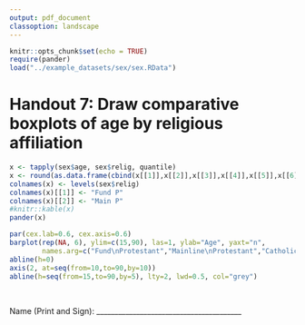 ```yaml
---
output: pdf_document
classoption: landscape
---
```


\pagenumbering{gobble}

```r
knitr::opts_chunk$set(echo = TRUE)
require(pander)
load("../example_datasets/sex/sex.RData")
```

# Handout 7: Draw comparative boxplots of age by religious affiliation

\large

```r
x <- tapply(sex$age, sex$relig, quantile)
x <- round(as.data.frame(cbind(x[[1]],x[[2]],x[[3]],x[[4]],x[[5]],x[[6]])),0)
colnames(x) <- levels(sex$relig)
colnames(x)[[1]] <- "Fund P"
colnames(x)[[2]] <- "Main P"
#knitr::kable(x)
pander(x)
```

\normalsize

```r
par(cex.lab=0.6, cex.axis=0.6)
barplot(rep(NA, 6), ylim=c(15,90), las=1, ylab="Age", yaxt="n",
        names.arg=c("Fund\nProtestant","Mainline\nProtestant","Catholic","Jewish","Other","None"))
abline(h=0)
axis(2, at=seq(from=10,to=90,by=10))
abline(h=seq(from=15,to=90,by=5), lty=2, lwd=0.5, col="grey")
```

&nbsp; 

Name (Print and Sign): ________________________________________
